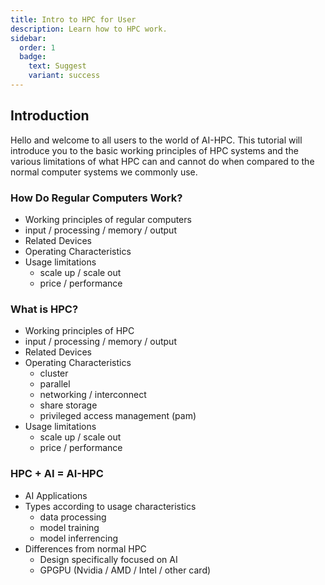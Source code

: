 ```yaml
---
title: Intro to HPC for User
description: Learn how to HPC work.
sidebar:
  order: 1
  badge:
    text: Suggest
    variant: success
---
```


## Introduction
Hello and welcome to all users to the world of AI-HPC. 
This tutorial will introduce you to the basic working principles of HPC systems and the various limitations of 
what HPC can and cannot do when compared to the normal computer systems we commonly use.

### How Do Regular Computers Work?
- Working principles of regular computers
- input / processing / memory / output
- Related Devices
- Operating Characteristics
- Usage limitations
  - scale up / scale out
  - price / performance

### What is HPC?
- Working principles of HPC
- input / processing / memory / output
- Related Devices
- Operating Characteristics
  - cluster
  - parallel
  - networking / interconnect
  - share storage
  - privileged access management (pam)
- Usage limitations
  - scale up / scale out
  - price / performance

### HPC + AI = AI-HPC
- AI Applications
- Types according to usage characteristics
  - data processing
  - model training
  - model inferrencing
- Differences from normal HPC
  - Design specifically focused on AI
  - GPGPU (Nvidia / AMD / Intel / other card)